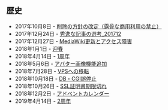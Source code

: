<!--<div style="text-align:center;margin:1em 1em 1em 1em;padding:0.5em 0.5em 0.5em 0.5em;border:#ccc 1px solid;background:#f9f9f9">
;お知らせ
※ここにお知らせする事項
</div>--><noinclude>
== 歴史 ==
* 2017年10月8日 - [[Special:PermanentLink/3332|削除の方針の改定（露骨な商用利用の禁止）]]
* 2017年12月24日 - [[Special:PermanentLink/6957|秀逸な記事の選考_201712]]
* 2017年12月27日 - [[Special:PermanentLink/6621|MediaWiki更新とアクセス障害]]
* 2018年1月1日 - [[Special:PermanentLink/7278|迎春]]
* 2018年4月14日 - [[Special:PermanentLink/10000|1周年]]
* 2018年5月6日 - [[Special:PermanentLink/10132|アバター画像機能追加]]
* 2018年7月28日 - [[Special:PermanentLink/11455|VPSへの移転]]
* 2018年10月18日 - [[Special:PermanentLink/11596|DB・CGI誤停止]]
* 2018年10月26日 - [[Special:PermanentLink/12144|SSL証明書期限切れ]]
* 2018年12月2日 - [[Special:PermanentLink/12825|アドベントカレンダー]]
* 2019年4月14日 - [[Special:PermanentLink/13033|2周年]]
</noinclude>